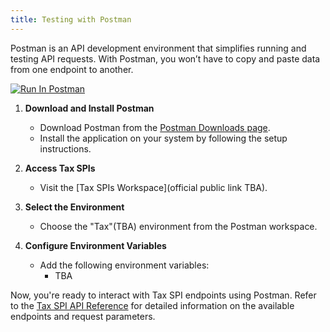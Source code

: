 ```yaml
---
title: Testing with Postman
---
```

Postman is an API development environment that simplifies running and testing API requests. With Postman, you won’t have to copy and paste data from one endpoint to another.

[![Run In Postman](https://run.pstmn.io/button.svg)](https://www.postman.com/telecoms-engineer-91604181/workspace/partner-spi/collection/[…]9ba-ec79-4a67-91e0-c1628950da62?action=share&creator=28176142)

1. **Download and Install Postman**
    - Download Postman from the [Postman Downloads page](https://www.postman.com/downloads/).
    - Install the application on your system by following the setup instructions.

2. **Access Tax SPIs**
    - Visit the [Tax SPIs Workspace](official public link TBA).

3. **Select the Environment**
    - Choose the "Tax"(TBA) environment from the Postman workspace.

4. **Configure Environment Variables**
    - Add the following environment variables:
        - TBA

Now, you're ready to interact with Tax SPI endpoints using Postman. Refer to the [Tax SPI API Reference](https://www.chargebee.com/docs/api-reference/v1/tax_spi/overview) for detailed information on the available endpoints and request parameters.